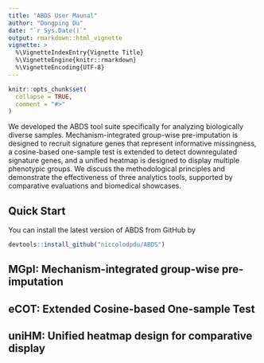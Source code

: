 ```yaml
---
title: "ABDS User Maunal"
author: "Dongping Du"
date: "`r Sys.Date()`"
output: rmarkdown::html_vignette
vignette: >
  %\VignetteIndexEntry{Vignette Title}
  %\VignetteEngine{knitr::rmarkdown}
  %\VignetteEncoding{UTF-8}
---
```


```r
knitr::opts_chunk$set(
  collapse = TRUE,
  comment = "#>"
)
```

We developed the ABDS tool suite specifically for analyzing biologically diverse samples. Mechanism-integrated group-wise pre-imputation is designed to recruit signature genes that represent informative missingness, a cosine-based one-sample test is extended to detect downregulated signature genes, and a unified heatmap is designed to display multiple phenotypic groups. We discuss the methodological principles and demonstrate the effectiveness of three analytics tools, supported by comparative evaluations and biomedical showcases.

## Quick Start
You can install the latest version of ABDS from GitHub by
```r
devtools::install_github("niccolodpdu/ABDS")
```

## MGpI: Mechanism-integrated group-wise pre-imputation


## eCOT: Extended Cosine-based One-sample Test


## uniHM: Unified heatmap design for comparative display

